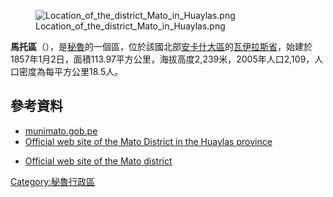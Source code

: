 [[Image:Location_of_the_district_Mato_in_Huaylas.png|right]]

'''馬托區'''（{{lang-es|Distrito de Mato}}），是[[秘魯|秘魯]]的一個區，位於該國北部[[安卡什大區|安卡什大區]]的[[瓦伊拉斯省|瓦伊拉斯省]]，始建於1857年1月2日，面積113.97平方公里，海拔高度2,239米，2005年人口2,109，人口密度為每平方公里18.5人。

==參考資料==
*[https://web.archive.org/web/20070313211604/http://www.munimato.gob.pe/ munimato.gob.pe]
*[https://web.archive.org/web/20070313211604/http://www.munimato.gob.pe/ Official web site of the Mato District in the Huaylas province]
*{{es}} [https://web.archive.org/web/20070313211604/http://www.munimato.gob.pe/ Official web site of the Mato district]

{{coord|8|52|14|S|77|54|19|W|type:adm3rd_source:itwiki|display=title}}

{{Peru-geo-stub}}
[[Category:秘魯行政區|Category:秘魯行政區]]